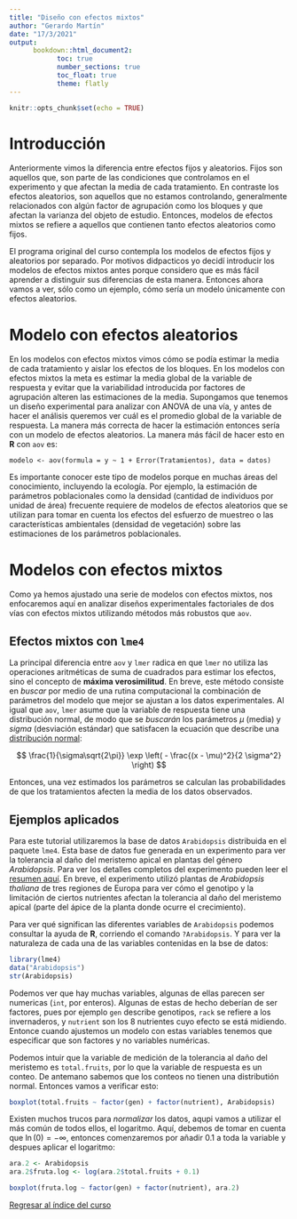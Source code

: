 ```yaml
---
title: "Diseño con efectos mixtos"
author: "Gerardo Martín"
date: "17/3/2021"
output:
      bookdown::html_document2:
            toc: true 
            number_sections: true
            toc_float: true
            theme: flatly
---
```


```r
knitr::opts_chunk$set(echo = TRUE)
```

# Introducción

Anteriormente vimos la diferencia entre efectos fijos y aleatorios. Fijos son aquellos que, son parte de las condiciones que controlamos en el experimento y que afectan la media de cada tratamiento. En contraste los efectos aleatorios, son aquellos que no estamos controlando, generalmente relacionados con algún factor de agrupación como los bloques y que afectan la varianza del objeto de estudio. Entonces, modelos de efectos mixtos se refiere a aquellos que contienen tanto efectos aleatorios como fijos.

El programa original del curso contempla los modelos de efectos fijos y aleatorios por separado. Por motivos didpacticos yo decidí introducir los modelos de efectos mixtos antes porque considero que es más fácil aprender a distinguir sus diferencias de esta manera. Entonces ahora vamos a ver, sólo como un ejemplo, cómo sería un modelo únicamente con efectos aleatorios.

# Modelo con efectos aleatorios

En los modelos con efectos mixtos vimos cómo se podía estimar la media de cada tratamiento y aislar los efectos de los bloques. En los modelos con efectos mixtos la meta es estimar la media global de la variable de respuesta y evitar que la variabilidad introducida por factores de agrupación alteren las estimaciones de la media. Supongamos que tenemos un diseño experimental para analizar con ANOVA de una vía, y antes de hacer el análisis queremos ver cuál es el promedio global de la variable de respuesta. La manera más correcta de hacer la estimación entonces sería con un modelo de efectos aleatorios. La manera más fácil de hacer esto en **R** con `aov` es:

`modelo <- aov(formula = y ~ 1 + Error(Tratamientos), data = datos)`

Es importante conocer este tipo de modelos porque en muchas áreas del conocimiento, incluyendo la ecología. Por ejemplo, la estimación de parámetros poblacionales como la densidad (cantidad de individuos por unidad de área) frecuente requiere de modelos de efectos aleatorios que se utilizan para tomar en cuenta los efectos del esfuerzo de muestreo o las características ambientales (densidad de vegetación) sobre las estimaciones de los parámetros poblacionales.

# Modelos con efectos mixtos

Como ya hemos ajustado una serie de modelos con efectos mixtos, nos enfocaremos aquí en analizar diseños experimentales factoriales de dos vías con efectos mixtos utilizando métodos más robustos que `aov`.

## Efectos mixtos con `lme4`

La principal diferencia entre `aov` y `lmer` radica en que `lmer` no utiliza las operaciones aritméticas de suma de cuadrados para estimar los efectos, sino el concepto de **máxima verosimilitud**. En breve, este método consiste en *buscar* por medio de una rutina computacional la combinación de parámetros del modelo que mejor se ajustan a los datos experimentales. Al igual que `aov`, `lmer` asume que la variable de respuesta tiene una distribución normal, de modo que se *buscarán* los parámetros $\mu$ (media) y $sigma$ (desviación estándar) que satisfacen la ecuación que describe una [distribución normal](https://es.wikipedia.org/wiki/Distribuci%C3%B3n_normal):

$$
\frac{1}{\sigma\sqrt{2\pi}} \exp \left( - \frac{(x - \mu)^2}{2 \sigma^2} \right)
$$

Entonces, una vez estimados los parámetros se calculan las probabilidades de que los tratamientos afecten la media de los datos observados.

## Ejemplos aplicados

Para este tutorial utilizaremos la base de datos `Arabidopsis` distribuida en el paquete `lme4`. Esta base de datos fue generada en un experimento para ver la tolerancia al daño del meristemo apical en plantas del género *Arabidopsis*. Para ver los detalles completos del experimento pueden leer el [resumen aquí](https://doi.org/10.1111/j.1600-0706.2009.17726.x). En breve, el experimento utilizó plantas de *Arabidopsis thaliana* de tres regiones de Europa para ver cómo el genotipo y la limitación de ciertos nutrientes afectan la tolerancia al daño del meristemo apical (parte del ápice de la planta donde ocurre el crecimiento).

Para ver qué significan las diferentes variables de `Arabidopsis` podemos consultar la ayuda de **R**, corriendo el comando `?Arabidopsis`. Y para ver la naturaleza de cada una de las variables contenidas en la bse de datos:

```r
library(lme4)
data("Arabidopsis")
str(Arabidopsis)
```

Podemos ver que hay muchas variables, algunas de ellas parecen ser numericas (`int`, por enteros). Algunas de estas de hecho deberían de ser factores, pues por ejemplo `gen` describe genotipos, `rack` se refiere a los invernaderos, y `nutrient` son los 8 nutrientes cuyo efecto se está midiendo. Entonce cuando ajustemos un modelo con estas variables tenemos que especificar que son factores y no variables numéricas.

Podemos intuir que la variable de medición de la tolerancia al daño del meristemo es `total.fruits`, por lo que la variable de respuesta es un conteo. De antemano sabemos que los conteos no tienen una distributión normal. Entonces vamos a verificar esto:

```r
boxplot(total.fruits ~ factor(gen) + factor(nutrient), Arabidopsis)
```

Existen muchos trucos para *normalizar* los datos, aqupi vamos a utilizar el más común de todos ellos, el logaritmo. Aquí, debemos de tomar en cuenta que $\ln(0) = -\infty$, entonces comenzaremos por añadir $0.1$ a toda la variable y despues aplicar el logaritmo:

```r
ara.2 <- Arabidopsis
ara.2$fruta.log <- log(ara.2$total.fruits + 0.1)

boxplot(fruta.log ~ factor(gen) + factor(nutrient), ara.2)
```

 

[Regresar al índice del curso](../index.html)

